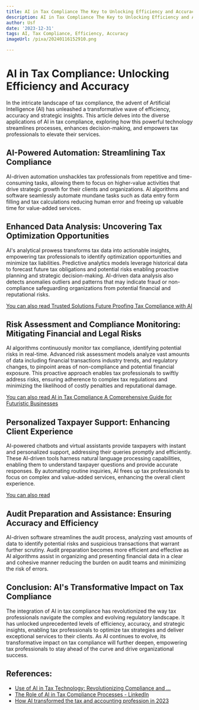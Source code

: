 ```yaml
---
title: AI in Tax Compliance The Key to Unlocking Efficiency and Accuracy
description: AI in Tax Compliance The Key to Unlocking Efficiency and Accuracy
author: Usf
date: '2023-12-31'
tags: AI, Tax Compliance, Efficiency, Accuracy
imageUrl: /pixa/20240116152910.png

---
```

# AI in Tax Compliance: Unlocking Efficiency and Accuracy

In the intricate  landscape of tax compliance, the advent of Artificial Intelligence (AI) has unleashed a transformative wave of efficiency, accuracy and strategic insights.  This article  delves into the diverse applications of AI in tax compliance,  exploring how this  powerful  technology streamlines processes, enhances decision-making, and empowers  tax professionals to elevate their services.

## AI-Powered Automation: Streamlining Tax  Compliance

AI-driven automation unshackles tax professionals from repetitive and time-consuming tasks, allowing them to focus  on higher-value activities that drive strategic growth for their clients and organizations. AI algorithms  and software seamlessly  automate mundane tasks such as data entry form filling and tax calculations reducing human  error and freeing up  valuable time for value-added services.

##  Enhanced Data Analysis: Uncovering Tax Optimization Opportunities

AI's analytical prowess transforms tax data into actionable insights, empowering tax professionals to  identify optimization opportunities and minimize tax liabilities. Predictive analytics models leverage historical data to forecast future tax obligations and potential risks enabling proactive planning and strategic decision-making.  AI-driven data analysis also detects anomalies outliers and patterns that may indicate  fraud or non-compliance safeguarding organizations from potential financial and reputational  risks.

[You can also read Trusted Solutions Future Proofing Tax Compliance with AI](Trusted%20Solutions%20Future%20Proofing%20Tax%20Compliance%20with%20AI)


## Risk Assessment and Compliance Monitoring: Mitigating Financial and  Legal Risks

AI algorithms continuously monitor tax compliance, identifying potential risks in real-time. Advanced risk  assessment models analyze vast amounts of data including financial transactions industry trends, and regulatory changes, to pinpoint areas of non-compliance and potential financial exposure.  This proactive approach  enables tax professionals to swiftly address risks, ensuring adherence to complex tax regulations and minimizing the likelihood of costly penalties and reputational damage.

[You  can also read AI  in Tax Compliance A Comprehensive Guide for Futuristic Businesses](AI%20in%20Tax%20Compliance%20A%20Comprehensive%20Guide%20for%20Futuristic%20Businesses)


## Personalized Taxpayer Support: Enhancing Client Experience

AI-powered chatbots and virtual assistants provide taxpayers with instant and personalized support, addressing their queries promptly and efficiently. These AI-driven tools harness natural language processing capabilities, enabling them to understand taxpayer questions and provide accurate responses. By  automating routine  inquiries, AI frees up tax  professionals to focus on complex and value-added services, enhancing the overall client experience.

[You can also read ]()


## Audit Preparation and Assistance:  Ensuring  Accuracy and Efficiency

AI-driven software streamlines the audit process, analyzing vast amounts of data to identify potential  risks and suspicious transactions that warrant further scrutiny. Audit preparation becomes more efficient and effective as AI algorithms assist in organizing and presenting financial data in a clear  and cohesive manner  reducing the burden on audit teams and minimizing the  risk of errors.

## Conclusion: AI's Transformative  Impact on Tax Compliance

The integration of AI in tax compliance  has revolutionized the way  tax professionals navigate the  complex and evolving regulatory landscape. It has unlocked unprecedented levels  of  efficiency, accuracy, and strategic  insights, enabling  tax  professionals to optimize tax strategies and deliver exceptional services to  their clients.  As  AI continues to evolve, its transformative impact  on tax compliance will  further deepen, empowering tax professionals to stay ahead of  the curve and drive  organizational success.

## References:
- [Use of AI in Tax Technology: Revolutionizing Compliance and ...](https://www.linkedin.com/pulse/use-ai-tax-technology-revolutionizing-compliance-efficiency-mobifly)
- [The Role of AI in Tax Compliance Processes - LinkedIn](https://www.linkedin.com/pulse/role-ai-tax-compliance-processes-accelerating-1e)
- [How AI transformed the tax and accounting profession in 2023](https://tax.thomsonreuters.com/blog/how-ai-transformed-the-tax-and-accounting-profession-in-2023/)
